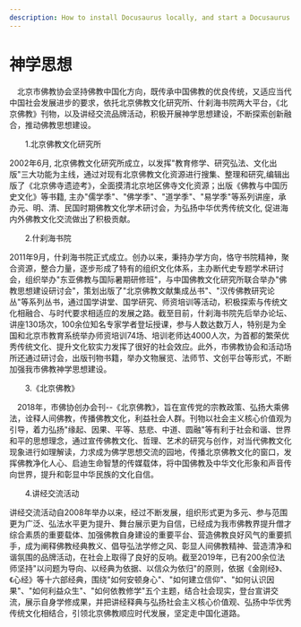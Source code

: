 ```yaml
---
description: How to install Docusaurus locally, and start a Docusaurus site in no time.
---
```


# 神学思想

　北京市佛教协会坚持佛教中国化方向，既传承中国佛教的优良传统，又适应当代中国社会发展进步的要求，依托北京佛教文化研究所、什刹海书院两大平台，《北京佛教》刊物，以及讲经交流品牌活动，积极开展神学思想建设，不断探索创新融合，推动佛教思想建设。

　　1.北京佛教文化研究所　

2002年6月, 北京佛教文化研究所成立，以发挥"教育修学、研究弘法、文化出版"三大功能为主线，通过对现有北京佛教文化资源进行搜集、整理和研究,编辑出版了《北京佛寺遗迹考》，全面摸清北京地区佛寺文化资源；出版《佛教与中国历史文化》等书籍, 主办"儒学季"、"佛学季"、"道学季"、"易学季"等系列讲座，承办元、明、清、民国时期佛教文化学术研讨会，为弘扬中华优秀传统文化, 促进海内外佛教文化交流做出了积极贡献。

　　2.什刹海书院　

2011年9月，什刹海书院正式成立。创办以来，秉持办学方向，恪守书院精神，聚合资源，整合力量，逐步形成了特有的组织文化体系，主办断代史专题学术研讨会，组织举办"东亚佛教与国际暑期研修班"，与中国佛教文化研究所联合举办"佛教思想建设研讨会"，策划出版了"北京佛教文献集成丛书"、"汉传佛教研究论丛"等系列丛书，通过国学讲堂、国学研究、师资培训等活动，积极探索与传统文化相融合、与时代要求相适应的发展之路。截至目前，什刹海书院先后举办论坛、讲座130场次，100余位知名专家学者登坛授课，参与人数达数万人，特别是为全国和北京市教育系统举办师资培训74场、培训老师达4000人次，为首都的繁荣优秀传统文化、提升文化软实力发挥了很好的社会效应。此外，市佛教协会和活动场所还通过研讨会，出版刊物书籍，举办文物展览、法师节、文创平台等形式，不断加强我市佛教神学思想建设。

　　3.《北京佛教》

　2018年，市佛协创办会刊--《北京佛教》，旨在宣传党的宗教政策、弘扬大乘佛法，诠释人间佛教，传播佛教文化，利益社会人群。刊物以社会主义核心价值观为引导，着力弘扬"缘起、因果、平等、慈悲、中道、圆融"等有利于社会和谐、世界和平的思想理念，通过宣传佛教文化、哲理、艺术的研究与创作，对当代佛教文化现象进行如理解读，力求成为佛学思想交流的园地，传播北京佛教文化的窗口，发挥佛教净化人心、启迪生命智慧的传媒载体，将中国佛教及中华文化形象和声音传向世界，提升和彰显中华民族的文化自信。

　　4.讲经交流活动　

讲经交流活动自2008年举办以来，经过不断发展，组织形式更为多元、参与范围更为广泛、弘法水平更为提升、舞台展示更为自信，已经成为我市佛教界提升僧才综合素质的重要载体、加强佛教自身建设的重要平台、营造佛教良好风气的重要抓手，成为阐释佛教经典教义、倡导弘法学修之风、彰显人间佛教精神、营造清净和谐氛围的品牌活动，在社会上取得了良好的反响。截至2019年，已有200余位法师坚持"以问题为导向、以经典为依据、以信众为依归"的原则，依据《金刚经》、《心经》等十六部经典，围绕"如何安顿身心"、"如何建立信仰"、"如何认识因果"、"如何利益众生"、"如何依教修学"五个主题，结合社会现实，登台宣讲交流，展示自身学修成果，并把讲经释典与弘扬社会主义核心价值观、弘扬中华优秀传统文化相结合，引领北京佛教顺应时代发展，坚定走中国化道路。